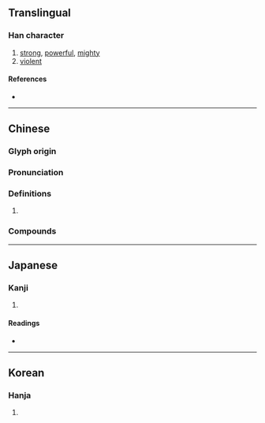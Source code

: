 {{character info/new}}
==Translingual==

===Han character===
{{Han char|rn=19|rad=力|as=08|sn=10|four=04927|canj=YFKS|ids=⿰京力}}

# [[strong]], [[powerful]], [[mighty]]
# [[violent]]

====References====
* {{Han ref|kx=0147.430|dkj=02370|dj=0333.060|hdz=10373.110|uh=52CD|ud=21197|bh=D0ED|bd=53485}}

----

==Chinese==
{{zh-forms}}

===Glyph origin===
{{Han etym}}

===Pronunciation===
{{zh-pron
|m=qíng
|c=king4
|mc=y
|oc=y
|cat=
}}

===Definitions===
{{zh-hanzi}}

# {{rfdef|zh}}

===Compounds===
{{zh-der|勍敵}}

----

==Japanese==

===Kanji===
{{ja-kanji|grade=|rs=力08}}

# {{rfdef|ja|sort=力08}}

====Readings====
* {{ja-readings
|goon=ぎょう
|kanon=けい
|kun=つよ-い}}

----

==Korean==

===Hanja===
{{ko-hanja|hangeul=경|rv=gyeong|mr=kyŏng}}

# {{rfdef|ko|sort=力08}}